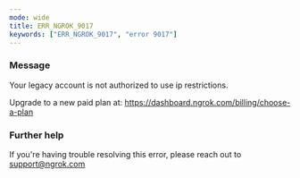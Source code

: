 ```yaml
---
mode: wide
title: ERR_NGROK_9017
keywords: ["ERR_NGROK_9017", "error 9017"]
---
```


### Message

Your legacy account is not authorized to use ip restrictions.

Upgrade to a new paid plan at: https://dashboard.ngrok.com/billing/choose-a-plan

### Further help

If you're having trouble resolving this error, please reach out to [support@ngrok.com](mailto:support@ngrok.com?subject=Help%20with%20ERR_NGROK_9017)

